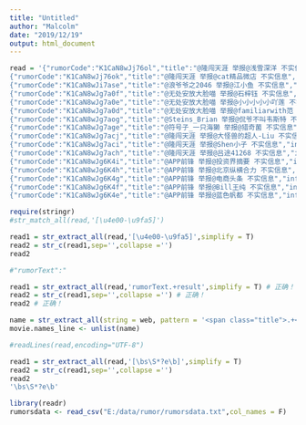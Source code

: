 ```yaml
---
title: "Untitled"
author: "Malcolm"
date: "2019/12/19"
output: html_document
---
```


```r
read = '{"rumorCode":"K1CaN8wJj76ol","title":"@隆闯天涯 举报@浅雪深洋 不实信息","informerName":"隆闯天涯","informerUrl":"http://weibo.com/u/1842734325","rumormongerName":"浅雪深洋","rumormongerUrl":"http://weibo.com/u/2592892063","rumorText":"急找孩子，求转 实验小学寻人启事13930886687帮忙扩散，今天上午一个三岁多小女孩在锦绣花园小区附近被人拐走了，小女孩能说出她爸爸的手机号码 从监控上看是被一个四十多岁男人抱走了现大人都急疯了 有知情者请告之 万分感谢 看到信息的兄弟姐妹留意一下 联系人 张静杰13930886687如果看一眼懒得 ","visitTimes":3,"result":"经查，该微博称“有孩子被抢”不实，类似消息近两年在网上广为流传且都已经被当地警方辟谣，详情：http://weibo.com/2656274875/CodNboTCH，被举报人构成“发布不实信息”，虽无即时危险，但应予澄清，现根据《微博社区管理规定》 （http://service.account.weibo.com/roles/guiding）第19条，予以标识处理。","publishTime":"2016-06-15 09:02"}
{"rumorCode":"K1CaN8wJj76ok","title":"@隆闯天涯 举报@cat精品微店 不实信息","informerName":"隆闯天涯","informerUrl":"http://weibo.com/u/1842734325","rumormongerName":"cat精品微店","rumormongerUrl":"http://weibo.com/u/5722939786","rumorText":"急帮忙转寻人启示13759695559帮忙扩散，今天上午一个三岁多小女孩在世纪家园小区附近被人拐走了，小女孩能说出她爸爸的手机号码，从监控上看是被一个四十多岁男人抱走了现大人都急疯了，有知情者请告之，万分感谢！看到信息的兄弟姐妹留意一下！·联系人，张静杰13759695559如果看一眼懒得转的冷漠的 ","visitTimes":3,"result":"经查，该微博称“有孩子被抢”不实，类似消息近两年在网上广为流传且都已经被当地警方辟谣，详情：http://weibo.com/2656274875/CodNboTCH，被举报人构成“发布不实信息”，虽无即时危险，但应予澄清，现根据《微博社区管理规定》 （http://service.account.weibo.com/roles/guiding）第19条，予以标识处理。","publishTime":"2016-06-15 09:06"}
{"rumorCode":"K1CaN8wJi7ase","title":"@浪爷爷之2046 举报@江小鱼 不实信息","informerName":"壹刻亦光年-ZMQ","informerUrl":"http://weibo.com/u/2858506305","rumormongerName":"江小鱼","rumormongerUrl":"http://weibo.com/u/1212040547","rumorText":"：#微博辟谣# 虚假消息 .            ","visitTimes":1486,"result":"被举报人发微博称：“昨悉朝阳区群众又一重大战果，史诗巨制《监狱风云》添一重磅小鲜肉，吸毒队完胜嫖娼队”。该消息一经公布，引起网友和舆论的密切关注，甚至引发对一些知名演员的无端猜测。但后经站方与@江小鱼 方面核实，@江小鱼 始终不能提供任何能够证实其消息真实性的证据，并将此前发布的微博删除。且@平安北京 也就此提示网友对于“来源不明的消息，不要轻信和传播，更不要编造谣言。”现站方根据《微博社区管理规定》第20条之规定，对构成“发布不实信息”的账号@江小鱼予以禁言、禁被关注15天，扣除信用积分10分的处罚。","publishTime":"2016-06-14 14:20"}
{"rumorCode":"K1CaN8wJg7a0f","title":"@无处安放大脸喵 举报@石梓钰 不实信息","informerName":"无处安放大脸喵","informerUrl":"http://weibo.com/u/5198423515","rumormongerName":"石梓钰","rumormongerUrl":"http://weibo.com/u/2032945394","rumorText":"        ：#上海城管把商家打死#上海城管把学弟的亲舅妈打死！发生在学弟身上的真事！希望社会还个公道！                             ","visitTimes":9,"result":"此微博称“上海市颛桥城管打死人了”不实，据@警民直通车-闵行 通报：市容管理人员葛路某准备骑电瓶车离开现场，被路边设摊人员黄某阻拦。黄某儿子葛树某驾驶一辆蓝色卡车撞向电瓶车，黄某被电瓶车带倒在地，当场头部出 血，后被送往医院经抢救无效死亡，并非城管打死人。详情：http://weibo.com/3236934434/DzDq3vS8K，被举报人言论构 成“发布不实信息”。现根据《微博社区管理规定》第19条，对被举报人处理如下：扣除信用积分2分。上述处理在公布后60分钟内生效。","publishTime":"2016-06-13 16:18"}
{"rumorCode":"K1CaN8wJg7a0e","title":"@无处安放大脸喵 举报@小小小小小吖莲 不实信息","informerName":"无处安放大脸喵","informerUrl":"http://weibo.com/u/5198423515","rumormongerName":"小小小小小吖莲","rumormongerUrl":"http://weibo.com/u/5246061392","rumorText":"        ：上海城管暴力执法，同学的舅妈被打死了，报警了可是公安只说等回复，求给一个公道，城管为什么可以这么嚣张？求解释？ http://t.cn/RUUefZa                             ","visitTimes":4,"result":"此微博称“上海市颛桥城管打死人了”不实，据@警民直通车-闵行 通报：市容管理人员葛路某准备骑电瓶车离开现场，被路边设摊人员黄某阻拦。黄某儿子葛树某驾驶一辆蓝色卡车撞向电瓶车，黄某被电瓶车带倒在地，当场头部出 血，后被送往医院经抢救无效死亡，并非城管打死人。详情：http://weibo.com/3236934434/DzDq3vS8K，被举报人言论构 成“发布不实信息”。现根据《微博社区管理规定》第19条，对被举报人处理如下：扣除信用积分2分。上述处理在公布后60分钟内生效。","publishTime":"2016-06-13 16:18"}
{"rumorCode":"K1CaN8wJg7a0d","title":"@无处安放大脸喵 举报@familiarwith范 不实信息","informerName":"无处安放大脸喵","informerUrl":"http://weibo.com/u/5198423515","rumormongerName":"familiarwith范","rumormongerUrl":"http://weibo.com/u/5641739274","rumorText":"上海市闵行区颛桥镇沪闵路向阳路，辛苦农民摆摊卖菜，恶意城管不分青红皂白掀摊打人致死，事后逃逸，120医生到场宣布死亡，家人痛苦万分，只求大家帮忙转发…（尤其上海的朋友）早日将黑心打人者绳之以法！！！ ","visitTimes":3,"result":"此微博称“上海市颛桥城管打死人了”不实，据@警民直通车-闵行 通报：市容管理人员葛路某准备骑电瓶车离开现场，被路边设摊人员黄某阻拦。黄某儿子葛树某驾驶一辆蓝色卡车撞向电瓶车，黄某被电瓶车带倒在地，当场头部出 血，后被送往医院经抢救无效死亡，并非城管打死人。详情：http://weibo.com/3236934434/DzDq3vS8K，被举报人言论构 成“发布不实信息”。现根据《微博社区管理规定》第19条，对被举报人处理如下：扣除信用积分2分。上述处理在公布后60分钟内生效。","publishTime":"2016-06-13 16:19"}
{"rumorCode":"K1CaN8wJg7aog","title":"@Steins_Brian 举报@侃爷不叫韦斯特 不实信息","informerName":"樱井卤面","informerUrl":"http://weibo.com/u/1823467132","rumormongerName":"侃爷不叫韦斯特","rumormongerUrl":"http://weibo.com/u/3177470652","rumorText":"        ：发现很多新闻都失效了，什么情况？为何不得公布？具体什么情况？这事能瞒得住吗？                             ","visitTimes":111,"result":"经查，此微博配图称“浦东机场...发生爆炸！巨响+蘑菇云！！！”不实，此事件爆炸并未产生蘑菇云。详情：http://weibo.com/2812231775/DzUw3my3R，被举报人言论夸大事实构成“发布不实信息”，且情节恶劣。现根据《微博社区管理规定》 （http://service.account.weibo.com/roles/guiding）第19条，对被举报人处理如下：扣除信用积分10分，禁言15天，禁被关注15天。上述处理在公布后60分钟内生效。","publishTime":"2016-06-12 21:56"}
{"rumorCode":"K1CaN8wJg7age","title":"@符号子_一只海獭 举报@猎奇菌 不实信息","informerName":"符号子_一只海獭","informerUrl":"http://weibo.com/u/1628520835","rumormongerName":"猎奇菌","rumormongerUrl":"http://weibo.com/u/5150931617","rumorText":"        ：[哆啦A梦吃惊]                             ","visitTimes":175,"result":"经查，该微博配图称“iPhone6S被偷，女生竟狂追2公里将小偷强暴”不实，经@重庆晨报 报道：男子偷体尖生手机，反遭狂追两公里被生擒；并未发生强暴事件。详情：http://weibo.com/1420157965/DyZdAjjju，被举报人构成“发布不实信息”，虽无即时危险，但应予澄清，现根据《微博社区管理规定》（http://service.account.weibo.com/roles/guiding）第19条，予以标识处理。","publishTime":"2016-06-13 16:28"}
{"rumorCode":"K1CaN8wJg7acj","title":"@隆闯天涯 举报@大怪兽的超人-Liu 不实信息","informerName":"隆闯天涯","informerUrl":"http://weibo.com/u/1842734325","rumormongerName":"大怪兽的超人-Liu","rumormongerUrl":"http://weibo.com/u/5641898585","rumorText":"急找孩子求转求帮忙 今天上午一个三岁多小女孩在世纪家园小区附近被人拐走了小女孩能说出她爸爸的手机号码 从监控上看是被一个四十多岁男人抱走了现大人都急疯了 有知情者请告之 万分感谢 看到信息的兄弟姐妹留意一下 联系人张静杰13759695559看到就转转吧 我们都会有孩子 谢谢你 http://t.cn/R2d2FKS ","visitTimes":7,"result":"经查，该微博称“有孩子被抢”不实，类似消息近两年在网上广为流传且都已经被当地警方辟谣，详情：http://weibo.com/2656274875/CodNboTCH，被举报人构成“发布不实信息”，虽无即时危险，但应予澄清，现根据《微博社区管理规定》 （http://service.account.weibo.com/roles/guiding）第19条，予以标识处理。 ","publishTime":"2016-06-13 17:02"}
{"rumorCode":"K1CaN8wJg7aci","title":"@隆闯天涯 举报@Shen小子 不实信息","informerName":"隆闯天涯","informerUrl":"http://weibo.com/u/1842734325","rumormongerName":"Shen小子","rumormongerUrl":"http://weibo.com/u/2598760037","rumorText":"求转，求帮忙！ 今天上午一个三岁多小女孩在世纪家园小区附近被人拐走了，小女孩能说出她爸爸的手机号码 从监控上看是被一个四十多岁男人抱走了现大人都急疯了 有知情者请告之 万分感谢 看到信息的兄弟姐妹留意一下 联系人 张静杰13759695559 看到就转转吧 我们都会有孩子 谢谢你 ","visitTimes":4,"result":"经查，该微博称“有孩子被抢”不实，类似消息近两年在网上广为流传且都已经被当地警方辟谣，详情：http://weibo.com/2656274875/CodNboTCH，被举报人构成“发布不实信息”，虽无即时危险，但应予澄清，现根据《微博社区管理规定》 （http://service.account.weibo.com/roles/guiding）第19条，予以标识处理。 ","publishTime":"2016-06-13 17:02"}
{"rumorCode":"K1CaN8wJg7ach","title":"@隆闯天涯 举报@吕途41268 不实信息","informerName":"隆闯天涯","informerUrl":"http://weibo.com/u/1842734325","rumormongerName":"吕途41268","rumormongerUrl":"http://weibo.com/u/5646571259","rumorText":"急找孩子，求转 实验 13930886687 帮忙扩散，今天上午一个三岁多小女孩在锦绣花园小区附近被人拐走了，小女孩能说出她爸爸的手机号码 从监控上看是被一个四十多岁男人抱走了现大人都急疯了 有知情者请告之 万分感谢 看到信息的兄弟姐妹留意一下 联系人 张静杰13930886687 http://t.cn/R2WJ2qX ","visitTimes":2,"result":"经查，该微博称“有孩子被抢”不实，类似消息近两年在网上广为流传且都已经被当地警方辟谣，详情：http://weibo.com/2656274875/CodNboTCH，被举报人构成“发布不实信息”，虽无即时危险，但应予澄清，现根据《微博社区管理规定》 （http://service.account.weibo.com/roles/guiding）第19条，予以标识处理。 ","publishTime":"2016-06-13 17:02"}
{"rumorCode":"K1CaN8wJg6K4i","title":"@APP前锋 举报@投资界摘要 不实信息","informerName":"APP前锋","informerUrl":"http://weibo.com/u/1963489217","rumormongerName":"投资界摘要","rumormongerUrl":"http://weibo.com/u/5108707133","rumorText":"【败光20亿，弄垮人民搜索，邓亚萍竟然要烧钱去教人创业？】败光20亿，弄垮人民搜索，邓亚萍竟然要烧钱去教人创业？,沉寂已久的邓亚萍重归大众视野，离开“国家队”转型体育创投。在此之前因为种种负面新闻已使她自带易黑体质。2013年即刻搜索被重组清算，邓败光20亿元的传闻爆 http://t.cn/R5ixd5l ","visitTimes":7,"result":"经查，所谓“邓亚萍即刻搜索败光20”等传言完全与事实不符，截止“20亿传闻”曝出前夕，即刻搜索自2010年5月成立至2013年2月，各年资金投入总量为5.09亿元，其中约85%的费用用于技术研发。详情：http://t.cn/R5IIgTn 。被举报人言论构成“发布不实信息”， 现根据《新浪微博社区管理规定》 （http://service.account.weibo.com/roles/guiding）第19条，对被举报人处理如下：扣除信用积分2分。上述处理在公布后60分钟内生效。","publishTime":"2016-06-13 17:31"}
{"rumorCode":"K1CaN8wJg6K4h","title":"@APP前锋 举报@北京纵横合力 不实信息","informerName":"APP前锋","informerUrl":"http://weibo.com/u/1963489217","rumormongerName":"北京纵横合力","rumormongerUrl":"http://weibo.com/u/2179970857","rumorText":"败光20亿，弄垮人民搜索，邓亚萍竟然要烧钱去教人创业？ - EZCapital 中国创业投资第一在线交流平台 沉寂已久的邓亚萍重归大众视野，离开“国家队”，转型体育创投。在此之前，因为种种负面新闻已使她自带易黑体质。这位曾经的乒乓皇后，退役后从运动员到博士、官员，她完成 http://t.cn/R5iE2Ld ","visitTimes":4,"result":"经查，所谓“邓亚萍即刻搜索败光20”等传言完全与事实不符，截止“20亿传闻”曝出前夕，即刻搜索自2010年5月成立至2013年2月，各年资金投入总量为5.09亿元，其中约85%的费用用于技术研发。详情：http://t.cn/R5IIgTn 。被举报人言论构成“发布不实信息”， 现根据《新浪微博社区管理规定》 （http://service.account.weibo.com/roles/guiding）第19条，对被举报人处理如下：扣除信用积分2分。上述处理在公布后60分钟内生效。","publishTime":"2016-06-13 17:33"}
{"rumorCode":"K1CaN8wJg6K4g","title":"@APP前锋 举报@电商头条 不实信息","informerName":"APP前锋","informerUrl":"http://weibo.com/u/1963489217","rumormongerName":"电商头条","rumormongerUrl":"http://weibo.com/u/2458565150","rumorText":"【败光20亿，弄垮公司，邓亚萍竟然要去教人创业？】互联网看重的是创新、产品、体验，而这些是政策给不了的，马云一开始也不懂互联网，但他是个商人，没有其他体制上的障碍，靠的不是国家是市场，正如有媒体人说：“邓亚萍做搜素引擎，难度跟李彦宏要拿乒乓世界冠军差不多！”http://t.cn/R5iZeqX ","visitTimes":158,"result":"经查，所谓“邓亚萍即刻搜索败光20”等传言完全与事实不符，截止“20亿传闻”曝出前夕，即刻搜索自2010年5月成立至2013年2月，各年资金投入总量为5.09亿元，其中约85%的费用用于技术研发。详情：http://t.cn/R5IIgTn 。被举报人言论构成“发布不实信息”， 现根据《新浪微博社区管理规定》 （http://service.account.weibo.com/roles/guiding）第19条，对被举报人处理如下：扣除信用积分2分。上述处理在公布后60分钟内生效。","publishTime":"2016-06-13 17:33"}
{"rumorCode":"K1CaN8wJg6K4f","title":"@APP前锋 举报@Bill王纯 不实信息","informerName":"APP前锋","informerUrl":"http://weibo.com/u/1963489217","rumormongerName":"Bill王纯","rumormongerUrl":"http://weibo.com/u/1528268017","rumorText":"        ：邓亚萍因个人创业原因离职，败光20亿，还是有限资金。第一次把大不要脸，说得那么小清新！[嘻嘻]            ","visitTimes":9,"result":"经查，所谓“邓亚萍即刻搜索败光20”等传言完全与事实不符，截止“20亿传闻”曝出前夕，即刻搜索自2010年5月成立至2013年2月，各年资金投入总量为5.09亿元，其中约85%的费用用于技术研发。详情：http://t.cn/R5IIgTn 。被举报人言论构成“发布不实信息”， 现根据《新浪微博社区管理规定》 （http://service.account.weibo.com/roles/guiding）第19条，对被举报人处理如下：扣除信用积分2分。上述处理在公布后60分钟内生效。","publishTime":"2016-06-13 17:37"}
{"rumorCode":"K1CaN8wJg6K4e","title":"@APP前锋 举报@蓝色帆都 不实信息","informerName":"APP前锋","informerUrl":"http://weibo.com/u/1963489217","rumormongerName":"蓝色帆都","rumormongerUrl":"http://weibo.com/u/1785370544","rumorText":"        ：【败光20亿，弄垮公司，邓亚萍竟然要去教人创业】 http://t.cn/R5iKneJ            ","visitTimes":4,"result":"经查，所谓“邓亚萍即刻搜索败光20”等传言完全与事实不符，截止“20亿传闻”曝出前夕，即刻搜索自2010年5月成立至2013年2月，各年资金投入总量为5.09亿元，其中约85%的费用用于技术研发。详情：http://t.cn/R5IIgTn 。被举报人言论构成“发布不实信息”， 现根据《新浪微博社区管理规定》 （http://service.account.weibo.com/roles/guiding）第19条，对被举报人处理如下：扣除信用积分2分。上述处理在公布后60分钟内生效。","publishTime":"2016-06-13 17:37"}'

require(stringr)
#str_match_all(read,'[\u4e00-\u9fa5]')

read1 = str_extract_all(read,'[\u4e00-\u9fa5]',simplify = T)
read2 = str_c(read1,sep='',collapse ='')
read2

#"rumorText":"

read1 = str_extract_all(read,'rumorText.+result',simplify = T) # 正确！
read2 = str_c(read1,sep='',collapse ='') # 正确！
read2 # 正确！

name = str_extract_all(string = web, pattern = '<span class="title">.+</span>')
movie.names_line <- unlist(name)

#readLines(read,encoding="UTF-8")

read1 = str_extract_all(read,'[\bs\S*?e\b]',simplify = T)
read2 = str_c(read1,sep='',collapse ='')
read2
'\bs\S*?e\b'
```
```r

library(readr)
rumorsdata <- read_csv("E:/data/rumor/rumorsdata.txt",col_names = F) 


```


